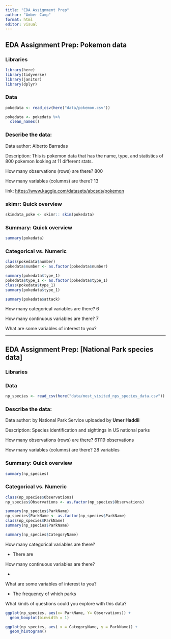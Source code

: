 ```yaml
---
title: "EDA Assignment Prep"
author: "Amber Camp"
format: html
editor: visual
---
```


## EDA Assignment Prep: Pokemon data

### Libraries

```r
library(here)
library(tidyverse)
library(janitor)
library(dplyr)
```

### Data

```r
pokedata <- read_csv(here("data/pokemon.csv"))

pokedata <- pokedata %>%
  clean_names()
```

### Describe the data:

Data author: Alberto Barradas

Description: This is pokemon data that has the name, type, and statistics of 800 pokemon looking at 11 different stats.

How many observations (rows) are there? 800

How many variables (columns) are there? 13

link: <https://www.kaggle.com/datasets/abcsds/pokemon>

### skimr: Quick overview

```r
skimdata_poke <- skimr:: skim(pokedata)
```

### Summary: Quick overview

```r
summary(pokedata)
```

### Categorical vs. Numeric

```r
class(pokedata$number)
pokedata$number <- as.factor(pokedata$number)

summary(pokedata$type_1)
pokedata$type_1 <- as.factor(pokedata$type_1)
class(pokedata$type_1)
summary(pokedata$type_1)

summary(pokedata$attack)
```

How many categorical variables are there? 6

How many continuous variables are there? 7

What are some variables of interest to you?

------------------------------------------------------------------------

## EDA Assignment Prep: \[National Park species data\]

### Libraries

### Data

```r
np_species <- read_csv(here("data/most_visited_nps_species_data.csv"))
```

### Describe the data:

Data author: by National Park Service uploaded by **Umer Haddii**

Description: Species identification and sightings in US national parks

How many observations (rows) are there? 61119 observations

How many variables (columns) are there? 28 variables

### Summary: Quick overview

```r
summary(np_species)

```

### Categorical vs. Numeric

```r
class(np_species$Observations)
np_species$Observations <- as.factor(np_species$Observations)

summary(np_species$ParkName)
np_species$ParkName <- as.factor(np_species$ParkName)
class(np_species$ParkName)
summary(np_species$ParkName)

summary(np_species$CategoryName)
```

How many categorical variables are there?

-   There are

How many continuous variables are there?

-   

What are some variables of interest to you?

-   The frequency of which parks

What kinds of questions could you explore with this data?

```r
ggplot(np_species, aes(x= ParkName, Y= Observations)) +
  geom_boxplot(binwidth = 1)
```

```r
ggplot(np_species, aes( x = CategoryName, y = ParkName)) +
  geom_histogram()
```
